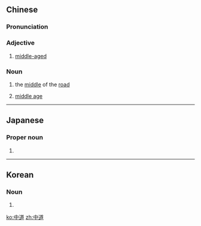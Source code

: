 ==Chinese==
{{zh-forms}}

===Pronunciation===
{{zh-pron
|m=zhōngdào
|c=zung1 dou6
|w=1tson dau
|cat=a,n
}}

===Adjective===
{{zh-adj}}

# {{lb|zh|literary}} [[middle-aged]]

===Noun===
{{zh-noun}}

# {{lb|zh|literary}} the [[middle]] of the [[road]]
# {{lb|zh|literary}} [[middle age]]

----

==Japanese==
{{ja-kanjitab|なか|みち|yomi=k}}

===Proper noun===
{{ja-pos|なかみち|proper}}

# {{surname|lang=ja|sort=なかみち}}

----

==Korean==
{{ko-hanjatab}}

===Noun===
{{ko-noun|hj|hangeul=중도}}

# {{hanja form of|중도|[[middle-of-the-road]]}}

[[ko:中道]]
[[zh:中道]]